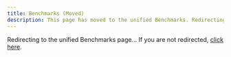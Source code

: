 ```yaml
---
title: Benchmarks (Moved)
description: This page has moved to the unified Benchmarks. Redirecting...
---
```



<Head>
  <meta httpEquiv="refresh" content="0; url=/docs/benchmarks?tab=mongodb" />
</Head>

Redirecting to the unified Benchmarks page... If you are not redirected, 
[click here](/docs/benchmarks?tab=mongodb).


